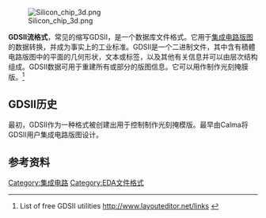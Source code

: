 [[Image:Silicon_chip_3d.png|right]]

'''GDSII流格式'''，常见的缩写GDSII，是一个数据库文件格式。它用于[[集成电路版图|集成电路版图]]的数据转换，并成为事实上的工业标准。GDSII是一个二进制文件，其中含有積體电路版图中的平面的几何形状，文本或标签，以及其他有关信息并可以由层次结构组成。GDSII数据可用于重建所有或部分的版图信息。它可以用作制作光刻掩膜版。<ref>List of free GDSII utilities http://www.layouteditor.net/links {{Wayback|url=http://www.layouteditor.net/links |date=20150402031657 }}</ref>

==GDSII历史==
最初，GDSII作为一种格式被创建出用于控制制作光刻掩模版。最早由Calma将GDSII用户集成电路版图设计。

==参考资料==
{{Reflist}}

[[Category:集成电路|Category:集成电路]]
[[Category:EDA文件格式|Category:EDA文件格式]]